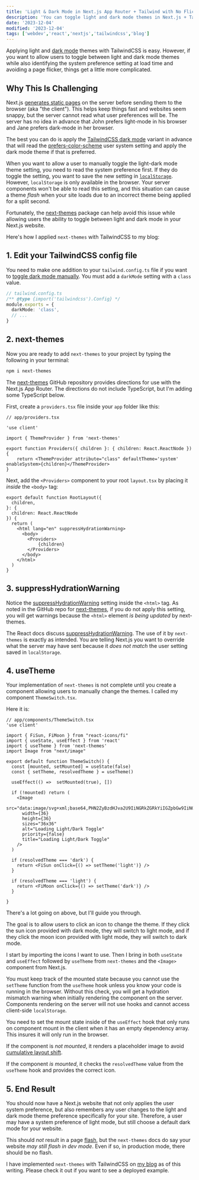 ```yaml
---
title: 'Light & Dark Mode in Next.js App Router + Tailwind with No Flicker'
description: 'You can toggle light and dark mode themes in Next.js + TailwindCSS while avoiding a page flicker.'
date: '2023-12-04'
modified: '2023-12-04'
tags: ['webdev','react','nextjs','tailwindcss','blog']
---
```


Applying light and [dark mode](https://tailwindcss.com/docs/dark-mode) themes with TailwindCSS is easy. However, if you want to allow users to toggle between light and dark mode themes while also identifying the system preference setting at load time and avoiding a page flicker, things get a little more complicated.

## Why This Is Challenging 

Next.js [generates static pages](https://nextjs.org/docs/app/building-your-application/upgrading/app-router-migration#static-site-generation-getstaticprops) on the server before sending them to the browser (aka "the client"). This helps keep things fast and websites seem snappy, but the server cannot read what user preferences will be. The server has no idea in advance that John prefers light-mode in his browser and Jane prefers dark-mode in her browser. 

The best you can do is apply the [TailwindCSS dark mode](https://tailwindcss.com/docs/dark-mode) variant in advance that will read the [prefers-color-scheme](https://developer.mozilla.org/en-US/docs/Web/CSS/@media/prefers-color-scheme) user system setting and apply the dark mode theme if that is preferred.

When you want to allow a user to manually toggle the light-dark mode theme setting, you need to read the system preference first. If they do toggle the setting, you want to save the new setting in [`localStorage`](https://developer.mozilla.org/en-US/docs/Web/API/Window/localStorage). However, `localStorage` is only available in the browser. Your server components won't be able to read this setting, and this situation can cause a theme _flash_ when your site loads due to an incorrect theme being applied for a split second. 

Fortunately, the [next-themes](https://github.com/pacocoursey/next-themes) package can help avoid this issue while allowing users the ability to toggle between light and dark mode in your Next.js website.

Here's how I applied `next-themes` with TailwindCSS to my blog:

## 1. Edit your TailwindCSS config file

You need to make one addition to your `tailwind.config.ts` file if you want to [toggle dark mode manually](https://tailwindcss.com/docs/dark-mode#toggling-dark-mode-manually). You must add a `darkMode` setting with a `class` value. 

```ts 
// tailwind.config.ts 
/** @type {import('tailwindcss').Config} */
module.exports = {
  darkMode: 'class',
  // ...
}
```

## 2. next-themes 

Now you are ready to add `next-themes` to your project by typing the following in your terminal:
```bash
npm i next-themes
```

The [next-themes](https://github.com/pacocoursey/next-themes) GitHub repository provides directions for use with the Next.js App Router. The directions do not include TypeScript, but I'm adding some TypeScript below. 

First, create a `providers.tsx` file inside your `app` folder like this:
```tsx 
// app/providers.tsx

'use client'

import { ThemeProvider } from 'next-themes'

export function Providers({ children }: { children: React.ReactNode }) {
    return <ThemeProvider attribute="class" defaultTheme='system' enableSystem>{children}</ThemeProvider>
}
```

Next, add the `<Providers>` component to your root `layout.tsx` by placing it _inside_ the `<body>` tag: 
```tsx 
export default function RootLayout({
  children,
}: {
  children: React.ReactNode
}) {
  return (
    <html lang="en" suppressHydrationWarning>
      <body>
        <Providers>
            {children}
        </Providers>
      </body>
    </html>
  )
}
```

## 3. suppressHydrationWarning

Notice the [suppressHydrationWarning](https://legacy.reactjs.org/docs/dom-elements.html#suppresshydrationwarning) setting inside the `<html>` tag. As noted in the GitHub repo for [next-themes](https://github.com/pacocoursey/next-themes), if you do not apply this setting, you will get warnings because the `<html>` element _is being updated_ by next-themes. 

The React docs discuss [suppressHydrationWarning](https://legacy.reactjs.org/docs/dom-elements.html#suppresshydrationwarning). The use of it by `next-themes` is exactly as intended. You are telling Next.js you want to override what the server may have sent because it _does not match_ the user setting saved in `localStorage`. 

## 4. useTheme 

Your implementation of `next-themes` is not complete until you create a component allowing users to manually change the themes. I called my component `ThemeSwitch.tsx`. 

Here it is:

```tsx 
// app/components/ThemeSwitch.tsx
'use client'

import { FiSun, FiMoon } from "react-icons/fi"
import { useState, useEffect } from 'react'
import { useTheme } from 'next-themes'
import Image from "next/image"

export default function ThemeSwitch() {
  const [mounted, setMounted] = useState(false)
  const { setTheme, resolvedTheme } = useTheme()

  useEffect(() =>  setMounted(true), [])

  if (!mounted) return (
    <Image
      src="data:image/svg+xml;base64,PHN2ZyBzdHJva2U9IiNGRkZGRkYiIGZpbGw9IiNGRkZGRkYiIHN0cm9rZS13aWR0aD0iMCIgdmlld0JveD0iMCAwIDI0IDI0IiBoZWlnaHQ9IjIwMHB4IiB3aWR0aD0iMjAwcHgiIHhtbG5zPSJodHRwOi8vd3d3LnczLm9yZy8yMDAwL3N2ZyI+PHJlY3Qgd2lkdGg9IjIwIiBoZWlnaHQ9IjIwIiB4PSIyIiB5PSIyIiBmaWxsPSJub25lIiBzdHJva2Utd2lkdGg9IjIiIHJ4PSIyIj48L3JlY3Q+PC9zdmc+Cg=="
      width={36}
      height={36}
      sizes="36x36"
      alt="Loading Light/Dark Toggle"
      priority={false}
      title="Loading Light/Dark Toggle"
    />
  )

  if (resolvedTheme === 'dark') {
    return <FiSun onClick={() => setTheme('light')} />
  }

  if (resolvedTheme === 'light') {
    return <FiMoon onClick={() => setTheme('dark')} />
  }

}
```

There's a lot going on above, but I'll guide you through. 

The goal is to allow users to click an icon to change the theme. If they click the sun icon provided with dark mode, they will switch to light mode, and if they click the moon icon provided with light mode, they will switch to dark mode. 

I start by importing the icons I want to use. Then I bring in both `useState` and `useEffect` followed by `useTheme` from `next-themes` and the `<Image>` component from Next.js. 

You must keep track of the mounted state because you cannot use the `setTheme` function from the `useTheme` hook unless you know your code is running in the browser. Without this check, you will get a hydration mismatch warning when initially rendering the component on the server. Components rendering on the server will not use hooks and cannot access client-side `localStorage`. 

You need to set the mount state inside of the `useEffect` hook that only runs on component mount in the client when it has an empty dependency array. This insures it will only run in the browser.

If the component is _not mounted_, it renders a placeholder image to avoid [cumulative layout shift](https://web.dev/articles/cls). 

If the component _is mounted_, it checks the `resolvedTheme` value from the `useTheme` hook and provides the correct icon. 

## 5. End Result 

You should now have a Next.js website that not only applies the user system preference, but also remembers any user changes to the light and dark mode theme preference specifically for your site. Therefore, a user may have a system preference of light mode, but still choose a default dark mode for your website.  

This should _not_ result in a page [flash](https://github.com/pacocoursey/next-themes#the-flash), but the `next-themes` docs do say your website _may still flash in dev mode_. Even if so, in production mode, there should be no flash. 

I have implemented `next-themes` with TailwindCSS on [my blog](https://www.davegray.codes/) as of this writing. Please check it out if you want to see a deployed example. 